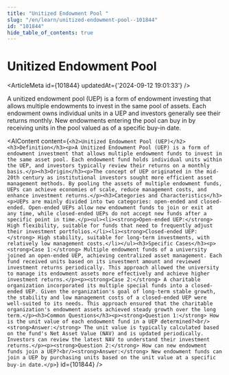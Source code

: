 ```yaml
---
title: "Unitized Endowment Pool "
slug: "/en/learn/unitized-endowment-pool--101844"
id: "101844"
hide_table_of_contents: true
---
```



# Unitized Endowment Pool 

<ArticleMeta id={101844} updatedAt={'2024-09-12 19:01:33'} />
<div className='border-solid border-b border-t-0 my-4 border-[var(--ifm-color-gray-300)]' />

A unitized endowment pool (UEP) is a form of endowment investing that allows multiple endowments to invest in the same pool of assets. Each endowment owns individual units in a UEP and investors generally see their returns monthly. New endowments entering the pool can buy in by receiving units in the pool valued as of a specific buy-in date.

<AIContent content={`<h2>Unitized Endowment Pool (UEP)</h2><h3>Definition</h3><p>A Unitized Endowment Pool (UEP) is a form of endowment investment that allows multiple endowment funds to invest in the same asset pool. Each endowment fund holds individual units within the UEP, and investors typically review their returns on a monthly basis.</p><h3>Origin</h3><p>The concept of UEP originated in the mid-20th century as institutional investors sought more efficient asset management methods. By pooling the assets of multiple endowment funds, UEPs can achieve economies of scale, reduce management costs, and enhance investment returns.</p><h3>Categories and Characteristics</h3><p>UEPs are mainly divided into two categories: open-ended and closed-ended. Open-ended UEPs allow new endowment funds to join or exit at any time, while closed-ended UEPs do not accept new funds after a specific point in time.</p><ul><li><strong>Open-ended UEP:</strong> High flexibility, suitable for funds that need to frequently adjust their investment portfolios.</li><li><strong>Closed-ended UEP:</strong> High stability, suitable for long-term investments, with relatively low management costs.</li></ul><h3>Specific Cases</h3><p><strong>Case 1:</strong> Multiple endowment funds of a university joined an open-ended UEP, achieving centralized asset management. Each fund received units based on its investment amount and reviewed investment returns periodically. This approach allowed the university to manage its endowment assets more effectively and achieve higher investment returns.</p><p><strong>Case 2:</strong> A charitable organization incorporated its multiple special funds into a closed-ended UEP. Given the organization's goal of long-term stable growth, the stability and low management costs of a closed-ended UEP were well-suited to its needs. This approach ensured that the charitable organization's endowment assets achieved steady growth over the long term.</p><h3>Common Questions</h3><p><strong>Question 1:</strong> How is the unit value of each endowment fund in a UEP determined?<br/><strong>Answer:</strong> The unit value is typically calculated based on the fund's Net Asset Value (NAV) and is updated periodically. Investors can review the latest NAV to understand their investment returns.</p><p><strong>Question 2:</strong> How can new endowment funds join a UEP?<br/><strong>Answer:</strong> New endowment funds can join a UEP by purchasing units based on the unit value at a specific buy-in date.</p>`} id={101844} />

